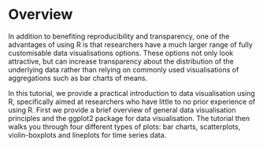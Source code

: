 # Overview {.unnumbered}

In addition to benefiting reproducibility and transparency, one of the advantages of using R is that researchers have a much larger range of fully customisable data visualisations options. These options not only look attractive, but can increase transparency about the distribution of the underlying data rather than relying on commonly used visualisations of aggregations such as bar charts of means. 

In this tutorial, we provide a practical introduction to data visualisation using R, specifically aimed at researchers who have little to no prior experience of using R. First we provide a brief overview of general data visualisation principles and the ggplot2 package for data visualisation. The tutorial then walks you through four different types of plots: bar charts, scatterplots, violin-boxplots and lineplots for time series data. 



